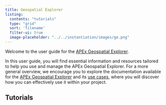 ```yaml
---
title: Geospatial Explorer
listing:
  contents: "tutorials"
  type: "grid"
  sort: 'filename'
  filter-ui: true
  image-placeholder: "../../instantiation/images/ge.png"
---
```


Welcome to the user guide for the [APEx Geospatial Explorer](../../instantiation/geospatial_explorer.md).

In this user guide, you will find essential information and resources tailored to help you use and manage the APEx
Geospatial Explorer.
For a more general overview, we encourage you to explore the  documentation available for the
[APEx Geospatial Explorer](../../instantiation/geospatial_explorer.md) and its [use cases](../../instantiation/usecases.qmd),
where you will discover how you can effectively use it within your project.

## Tutorials
